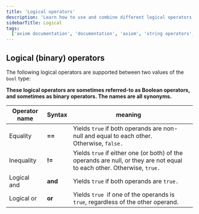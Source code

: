 ```yaml
---
title: 'Logical operators'
description: 'Learn how to use and combine different logical operators in APL.'
sidebarTitle: Logical
tags:
  ['axiom documentation', 'documentation', 'axiom', 'string operators', 'equality', 'inequality', 'logical and', 'logical or']
---
```


## Logical (binary) operators

The following logical operators are supported between two values of the `bool` type:

**These logical operators are sometimes referred-to as Boolean operators, and sometimes as binary operators. The names are all synonyms.**

| **Operator name** | **Syntax** | **meaning**                                                                                                             |     |
| ----------------- | ---------- | ----------------------------------------------------------------------------------------------------------------------- | --- |
| Equality          | **==**       | Yields `true` if both operands are non-null and equal to each other. Otherwise, `false.`                                |
| Inequality        | **!=**       | Yields `true` if either one (or both) of the operands are null, or they are not equal to each other. Otherwise, `true.` |
| Logical and       | **and**        | Yields `true` if both operands are `true.`                                                                              |
| Logical or        | **or**       | Yields `true `if one of the operands is `true`, regardless of the other operand.                                        |
